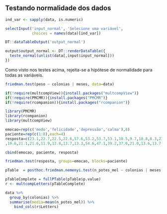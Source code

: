 ## Testando normalidade dos dados

```r
ind_var <- sapply(data, is.numeric)

selectInput('input_normal', 'Selecione uma variável', 
            choices = names(data)[ind_var])

DT::dataTableOutput('output_normal')
```

```r
output$output_normal <- DT::renderDataTable({
  teste_normal(unlist(data[,input$input_normal]))
})
```

Como visto nos testes acima, rejeita-se a hipótese de normalidade para todas as variáveis.

```r
friedman.test(peso ~ colonias | meses, data=data)
```

```r
if(!require(multcompView)){install.packages("multcompView")}
if(!require(PMCMR)){install.packages("PMCMR")}
if(!require(rcompanion)){install.packages("rcompanion")}

library(PMCMR)
library(rcompanion)
library(multcompView)

```


```r
emocao=rep(c('medo','felicidade','depressão','calma'),8)
paciente=rep(c(1:8),each=4)
resposta=c(23.1,22.7,22.5,22.6,57.6,53.2,53.7,53.1,10.5,9.7,10.8,8.3,23.6
,19.6,21.1,21.6,11.9,13.8,13.7,13.3,54.6,47.1,39.2,37.0,21.0,13.6,13.7,14.8,20.3,23.6,16.3,14.8)

cbind(emocao, paciente, resposta)

friedman.test(resposta, groups=emocao, blocks=paciente)

pTable  = posthoc.friedman.nemenyi.test(n_potes_mel ~ colonias | meses, data=data)

pTableComplete = fullPTable(pTable$p.value)
r <- multcompLetters(pTableComplete)

data %>%
  group_by(colonias) %>%
  summarise(media=mean(n_potes_mel)) %>%
    bind_cols(r$Letters)

```


